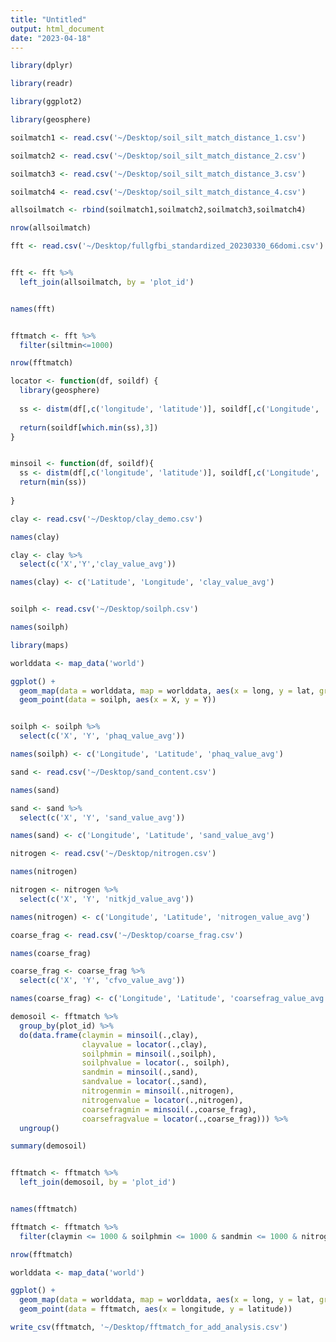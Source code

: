 ```yaml
---
title: "Untitled"
output: html_document
date: "2023-04-18"
---
```


```R

library(dplyr)

library(readr)

library(ggplot2)

library(geosphere)
```


```R

soilmatch1 <- read.csv('~/Desktop/soil_silt_match_distance_1.csv')

soilmatch2 <- read.csv('~/Desktop/soil_silt_match_distance_2.csv')

soilmatch3 <- read.csv('~/Desktop/soil_silt_match_distance_3.csv')

soilmatch4 <- read.csv('~/Desktop/soil_silt_match_distance_4.csv')

```


```R
allsoilmatch <- rbind(soilmatch1,soilmatch2,soilmatch3,soilmatch4)

nrow(allsoilmatch)
```

```R

fft <- read.csv('~/Desktop/fullgfbi_standardized_20230330_66domi.csv')



```



```R
fft <- fft %>%
  left_join(allsoilmatch, by = 'plot_id')


names(fft)



```

```R

fftmatch <- fft %>%
  filter(siltmin<=1000)

nrow(fftmatch)


```

```R
locator <- function(df, soildf) {
  library(geosphere)
  
  ss <- distm(df[,c('longitude', 'latitude')], soildf[,c('Longitude', 'Latitude')], fun = distHaversine)
  
  return(soildf[which.min(ss),3])
}


minsoil <- function(df, soildf){
  ss <- distm(df[,c('longitude', 'latitude')], soildf[,c('Longitude', 'Latitude')], fun = distHaversine)
  return(min(ss))
  
}


```


```R

clay <- read.csv('~/Desktop/clay_demo.csv')

names(clay)

clay <- clay %>%
  select(c('X','Y','clay_value_avg'))

names(clay) <- c('Latitude', 'Longitude', 'clay_value_avg')



```
```R

soilph <- read.csv('~/Desktop/soilph.csv')

names(soilph)


```

```R
library(maps)

worlddata <- map_data('world')

ggplot() + 
  geom_map(data = worlddata, map = worlddata, aes(x = long, y = lat, group = group, map_id = region), fill = '#bcbcbc', color = '#bcbcbc', size = 0.5)+
  geom_point(data = soilph, aes(x = X, y = Y))



```

```R
soilph <- soilph %>%
  select(c('X', 'Y', 'phaq_value_avg'))

names(soilph) <- c('Longitude', 'Latitude', 'phaq_value_avg')

```


```R

sand <- read.csv('~/Desktop/sand_content.csv')

names(sand)


```


```R

sand <- sand %>%
  select(c('X', 'Y', 'sand_value_avg'))

names(sand) <- c('Longitude', 'Latitude', 'sand_value_avg')

```


```R

nitrogen <- read.csv('~/Desktop/nitrogen.csv')

names(nitrogen)


```


```R

nitrogen <- nitrogen %>%
  select(c('X', 'Y', 'nitkjd_value_avg'))

names(nitrogen) <- c('Longitude', 'Latitude', 'nitrogen_value_avg')

```


```R

coarse_frag <- read.csv('~/Desktop/coarse_frag.csv')

names(coarse_frag)


```


```R

coarse_frag <- coarse_frag %>%
  select(c('X', 'Y', 'cfvo_value_avg'))

names(coarse_frag) <- c('Longitude', 'Latitude', 'coarsefrag_value_avg')

```







```R

demosoil <- fftmatch %>%
  group_by(plot_id) %>%
  do(data.frame(claymin = minsoil(.,clay),
                clayvalue = locator(.,clay),
                soilphmin = minsoil(.,soilph),
                soilphvalue = locator(., soilph),
                sandmin = minsoil(.,sand),
                sandvalue = locator(.,sand),
                nitrogenmin = minsoil(.,nitrogen),
                nitrogenvalue = locator(.,nitrogen),
                coarsefragmin = minsoil(.,coarse_frag),
                coarsefragvalue = locator(.,coarse_frag))) %>%
  ungroup()


```


```R

summary(demosoil)



```

```R

fftmatch <- fftmatch %>%
  left_join(demosoil, by = 'plot_id')


names(fftmatch)

```

```R
fftmatch <- fftmatch %>%
  filter(claymin <= 1000 & soilphmin <= 1000 & sandmin <= 1000 & nitrogenmin <= 1000 & coarsefragmin <= 1000)

nrow(fftmatch)

```


```R

worlddata <- map_data('world')

ggplot() + 
  geom_map(data = worlddata, map = worlddata, aes(x = long, y = lat, group = group, map_id = region), fill = '#bcbcbc', color = '#bcbcbc', size = 0.5)+
  geom_point(data = fftmatch, aes(x = longitude, y = latitude))


```
```R
write_csv(fftmatch, '~/Desktop/fftmatch_for_add_analysis.csv')


```



